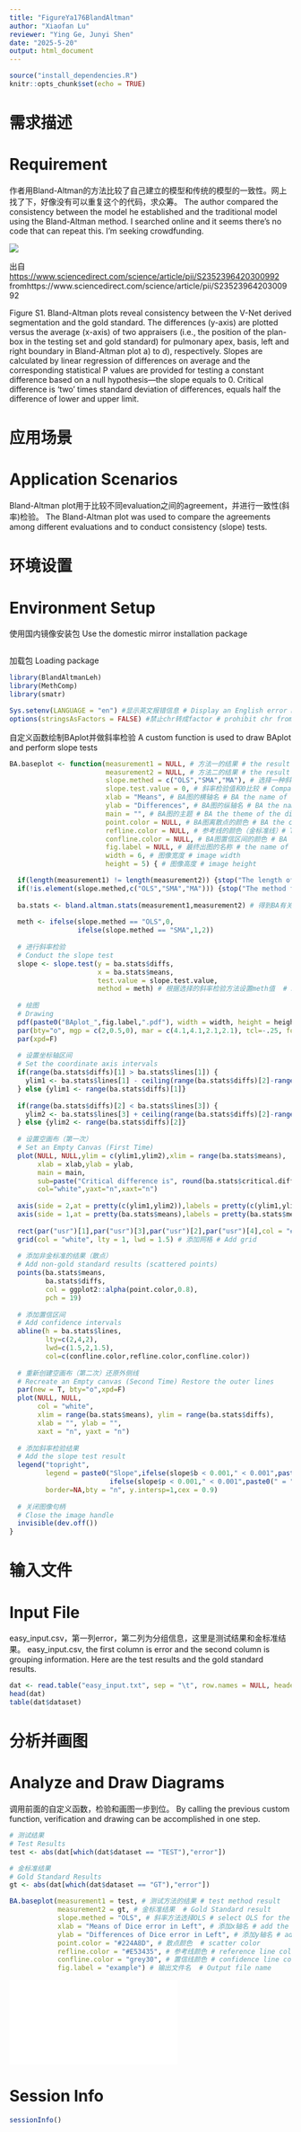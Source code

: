 ```yaml
---
title: "FigureYa176BlandAltman"
author: "Xiaofan Lu"
reviewer: "Ying Ge, Junyi Shen"
date: "2025-5-20"
output: html_document
---
```

```r
source("install_dependencies.R")
knitr::opts_chunk$set(echo = TRUE)
```

# 需求描述

# Requirement

作者用Bland-Altman的方法比较了自己建立的模型和传统的模型的一致性。网上找了下，好像没有可以重复这个的代码，求众筹。
The author compared the consistency between the model he established and the traditional model using the Bland-Altman method. I searched online and it seems there's no code that can repeat this. I'm seeking crowdfunding.

![](example.png)

出自<https://www.sciencedirect.com/science/article/pii/S2352396420300992>
fromhttps://www.sciencedirect.com/science/article/pii/S2352396420300992

Figure S1. Bland-Altman plots reveal consistency between the V-Net derived segmentation and the gold standard. The differences (y-axis) are plotted versus the average (x-axis) of two appraisers (i.e., the position of the plan-box in the testing set and gold standard) for pulmonary apex, basis, left and right boundary in Bland-Altman plot a) to d), respectively. Slopes are calculated by linear regression of differences on average and the corresponding statistical P values are provided for testing a constant difference based on a null hypothesis—the slope equals to 0. Critical difference is 'two' times standard deviation of differences, equals half the difference of lower and upper limit.

# 应用场景

# Application Scenarios

Bland-Altman plot用于比较不同evaluation之间的agreement，并进行一致性(斜率)检验。
The Bland-Altman plot was used to compare the agreements among different evaluations and to conduct consistency (slope) tests.

# 环境设置

# Environment Setup

使用国内镜像安装包
Use the domestic mirror installation package

```r
```

加载包
Loading package

```r
library(BlandAltmanLeh)
library(MethComp)
library(smatr)

Sys.setenv(LANGUAGE = "en") #显示英文报错信息 # Display an English error message
options(stringsAsFactors = FALSE) #禁止chr转成factor # prohibit chr from being converted to factor
```

自定义函数绘制BAplot并做斜率检验
A custom function is used to draw BAplot and perform slope tests

```r
BA.baseplot <- function(measurement1 = NULL, # 方法一的结果 # the result of Method one
                        measurement2 = NULL, # 方法二的结果 # the result of Method Two
                        slope.methed = c("OLS","SMA","MA"), # 选择一种斜率检验方法，一般为OLS # Select a slope test method, usually OLS
                        slope.test.value = 0, # 斜率检验值和0比较 # Compare the slope test value with 0
                        xlab = "Means", # BA图的横轴名 # BA the name of the horizontal axis of the graph
                        ylab = "Differences", # BA图的纵轴名 # BA the name of the vertical axis of the graph
                        main = "", # BA图的主题 # BA the theme of the diagram
                        point.color = NULL, # BA图离散点的颜色 # BA the color of discrete points in the graph
                        refline.color = NULL, # 参考线的颜色（金标准线）# The color of the reference line (gold standard line)
                        confline.color = NULL, # BA图置信区间的颜色 # BA the color of the confidence interval of the graph
                        fig.label = NULL, # 最终出图的名称 # the name of the final output image
                        width = 6, # 图像宽度 # image width
                        height = 5) { # 图像高度 # image height

  if(length(measurement1) != length(measurement2)) {stop("The length of measurements must be the same!\n")}
  if(!is.element(slope.methed,c("OLS","SMA","MA"))) {stop("The method for slope test must be one of OLS, SMA, MA!\n")}
  
  ba.stats <- bland.altman.stats(measurement1,measurement2) # 得到BA有关的统计量 # get ba related statistics
  
  meth <- ifelse(slope.methed == "OLS",0, 
                 ifelse(slope.methed == "SMA",1,2))
  
  # 进行斜率检验 
  # Conduct the slope test
  slope <- slope.test(y = ba.stats$diffs,
                      x = ba.stats$means,
                      test.value = slope.test.value,
                      method = meth) # 根据选择的斜率检验方法设置meth值  # Set the meth value according to the selected slope test method
  
  # 绘图 
  # Drawing
  pdf(paste0("BAplot_",fig.label,".pdf"), width = width, height = height)
  par(bty="o", mgp = c(2,0.5,0), mar = c(4.1,4.1,2.1,2.1), tcl=-.25, font.main=3, las=1)
  par(xpd=F)
  
  # 设置坐标轴区间 
  # Set the coordinate axis intervals
  if(range(ba.stats$diffs)[1] > ba.stats$lines[1]) {
    ylim1 <- ba.stats$lines[1] - ceiling(range(ba.stats$diffs)[2]-range(ba.stats$diffs)[1]/10)
  } else {ylim1 <- range(ba.stats$diffs)[1]}
  
  if(range(ba.stats$diffs)[2] < ba.stats$lines[3]) {
    ylim2 <- ba.stats$lines[3] + ceiling(range(ba.stats$diffs)[2]-range(ba.stats$diffs)[1]/10)
  } else {ylim2 <- range(ba.stats$diffs)[2]}
  
  # 设置空画布（第一次）
  # Set an Empty Canvas (First Time)
  plot(NULL, NULL,ylim = c(ylim1,ylim2),xlim = range(ba.stats$means),
       xlab = xlab,ylab = ylab,
       main = main,
       sub=paste("Critical difference is", round(ba.stats$critical.diff,3)),
       col="white",yaxt="n",xaxt="n")
  
  axis(side = 2,at = pretty(c(ylim1,ylim2)),labels = pretty(c(ylim1,ylim2)))
  axis(side = 1,at = pretty(ba.stats$means),labels = pretty(ba.stats$means))
  
  rect(par("usr")[1],par("usr")[3],par("usr")[2],par("usr")[4],col = "#EAE9E9",border = F) # 填充背景色（此时画布外缘黑线被遮盖） # fill the background color (the canvas covering the outer black line)
  grid(col = "white", lty = 1, lwd = 1.5) # 添加网格 # Add grid
  
  # 添加非金标准的结果（散点）
  # Add non-gold standard results (scattered points)
  points(ba.stats$means, 
         ba.stats$diffs, 
         col = ggplot2::alpha(point.color,0.8), 
         pch = 19)
  
  # 添加置信区间
  # Add confidence intervals
  abline(h = ba.stats$lines, 
         lty=c(2,4,2), 
         lwd=c(1.5,2,1.5),
         col=c(confline.color,refline.color,confline.color))
  
  # 重新创建空画布（第二次）还原外侧线
  # Recreate an Empty canvas (Second Time) Restore the outer lines
  par(new = T, bty="o",xpd=F)
  plot(NULL, NULL,
       col = "white",
       xlim = range(ba.stats$means), ylim = range(ba.stats$diffs),
       xlab = "", ylab = "",
       xaxt = "n", yaxt = "n")
  
  # 添加斜率检验结果
  # Add the slope test result
  legend("topright",
         legend = paste0("Slope",ifelse(slope$b < 0.001," < 0.001",paste0(" = ",round(slope$b,3))),"\nP ",
                         ifelse(slope$p < 0.001," < 0.001",paste0(" = ",round(slope$p,3)))),
         border=NA,bty = "n", y.intersp=1,cex = 0.9)
  
  # 关闭图像句柄
  # Close the image handle
  invisible(dev.off())
}
```

# 输入文件

# Input File

easy_input.csv，第一列error，第二列为分组信息，这里是测试结果和金标准结果。
easy_input.csv, the first column is error and the second column is grouping information. Here are the test results and the gold standard results.

```r
dat <- read.table("easy_input.txt", sep = "\t", row.names = NULL, header = T, check.names = F, stringsAsFactors = F)
head(dat)
table(dat$dataset)
```

# 分析并画图

# Analyze and Draw Diagrams

调用前面的自定义函数，检验和画图一步到位。
By calling the previous custom function, verification and drawing can be accomplished in one step.

```r
# 测试结果
# Test Results
test <- abs(dat[which(dat$dataset == "TEST"),"error"]) 

# 金标准结果
# Gold Standard Results
gt <- abs(dat[which(dat$dataset == "GT"),"error"]) 

BA.baseplot(measurement1 = test, # 测试方法的结果 # test method result
            measurement2 = gt, # 金标准结果  # Gold Standard result
            slope.methed = "OLS", # 斜率方法选择OLS # select OLS for the slope method
            xlab = "Means of Dice error in Left", # 添加x轴名 # add the X-axis name
            ylab = "Differences of Dice error in Left", # 添加y轴名 # add the name of the Y-axis
            point.color = "#224A8D", # 散点颜色  # scatter color
            refline.color = "#E53435", # 参考线颜色 # reference line color
            confline.color = "grey30", # 置信线颜色 # confidence line color
            fig.label = "example") # 输出文件名  # Output file name
```

![](BAplot_example.pdf)

# Session Info

```r
sessionInfo()
```

